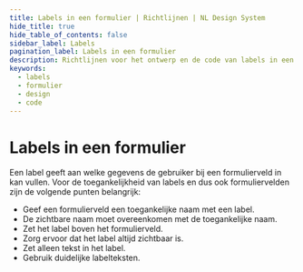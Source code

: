 ```yaml
---
title: Labels in een formulier | Richtlijnen | NL Design System
hide_title: true
hide_table_of_contents: false
sidebar_label: Labels
pagination_label: Labels in een formulier
description: Richtlijnen voor het ontwerp en de code van labels in een formulier.
keywords:
  - labels
  - formulier
  - design
  - code
---
```


<!-- @license CC0-1.0 -->


# Labels in een formulier

Een label geeft aan welke gegevens de gebruiker bij een formulierveld in kan vullen.
Voor de toegankelijkheid van labels en dus ook formuliervelden zijn de volgende punten belangrijk:

- Geef een formulierveld een toegankelijke naam met een label.
- De zichtbare naam moet overeenkomen met de toegankelijke naam.
- Zet het label boven het formulierveld.
- Zorg ervoor dat het label altijd zichtbaar is.
- Zet alleen tekst in het label.
- Gebruik duidelijke labelteksten.

<AccessibleName />
<AccessibleNameCode />

<VisibleAccessibleName />
<VisibleAccessibleNameCode />

<LabelAboveField />
<LabelAboveFieldCode />

<LabelAlwaysVisible />
<LabelAlwaysVisibleCode />

<LabelOnlyText />
<LabelOnlyTextCode />

<LabelText />
<LabelTextCode />

<FormFooterInfo />

